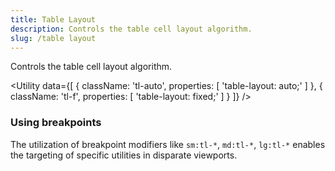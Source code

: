 ```yaml
---
title: Table Layout
description: Controls the table cell layout algorithm.
slug: /table layout
---
```



Controls the table cell layout algorithm.

<Utility
  data={[
    {
      className: 'tl-auto',
      properties: [
        'table-layout: auto;'
      ]
    },
    {
      className: 'tl-f',
      properties: [
        'table-layout: fixed;'
      ]
    }
  ]}
/>

### Using breakpoints

The utilization of breakpoint modifiers like `sm:tl-*`, `md:tl-*`, `lg:tl-*` enables the targeting of specific utilities in disparate viewports.